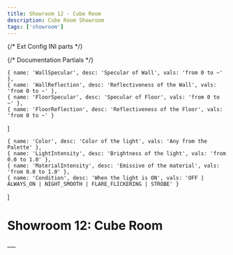 ```yaml
---
title: Showroom 12 - Cube Room
description: Cube Room Showroom
tags: ['showroom']
---
```


{/* Ext Config INI parts */}

{/* Documentation Partials */}

    { name: 'WallSpecular', desc: 'Specular of Wall', vals: 'from 0 to ~' },
    { name: 'WallReflection', desc: 'Reflectiveness of the Wall', vals: 'from 0 to ~' },
    { name: 'FloorSpecular', desc: 'Specular of Floor', vals: 'from 0 to ~' },
    { name: 'FloorReflection', desc: 'Reflectiveness of the Floor', vals: 'from 0 to ~' }
]

    { name: 'Color', desc: 'Color of the light', vals: 'Any from the Palette' },
    { name: 'LightIntensity', desc: 'Brightness of the light', vals: 'from 0.0 to 1.0' },
    { name: 'MaterialIntensity', desc: 'Emissive of the material', vals: 'from 0.0 to 1.0' },
    { name: 'Condition', desc: 'When the light is ON', vals: 'OFF | ALWAYS_ON | NIGHT_SMOOTH | FLARE_FLICKERING | STROBE' }
]

# Showroom 12: Cube Room


<ShowroomMaterials iniContent={ExtMaterialControl} properties={materialProperties} />
___

<ShowroomLights iniContent={ExtLightsControl} properties={lightProperties} />










